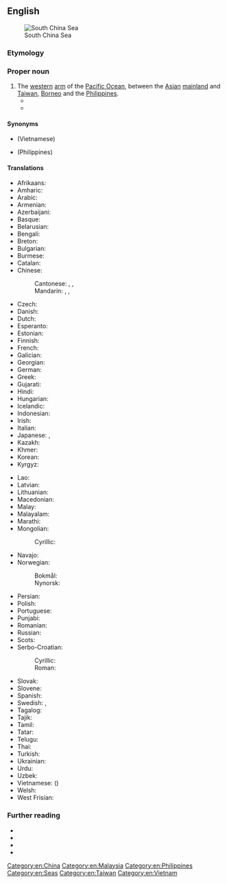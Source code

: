 ==English==
{{wikipedia}}
{{commonscat}}
[[File:Relief Map of South China Sea.png|thumb|South China Sea]]

===Etymology===
{{rfe|en}}

===Proper noun===
{{en-proper noun|head=[[south|South]] [[China]] [[sea|Sea]]}}

# The [[western]] [[arm]] of the [[Pacific Ocean]], between the [[Asian]] [[mainland]] and [[Taiwan]], [[Borneo]] and the [[Philippines]].
#* {{quote-journal
|en
|year=1898
|month=May
|title=The Philippine Islands
|journal=The Locomotive
|url=https://archive.org/details/locomotive19hart/
|volume=XIX
|issue=5
|location=[[Hartford]], Conn.
|publisher=Hartford Steam Boiler Inspection and Insurance Company
|OCLC=42342816
|page=77
|pageurl=https://archive.org/details/locomotive19hart/page/77/
|text=The Philippine Islands are an archipelago southeast of Asia. They extend almost due north and south from Formosa to Borneo, and they separate the '''South China Sea''' from the Pacific Ocean.}}
#* {{quote-book
|en
|year=2015
|last=Cheney
|first=Dick
|authorlink=Dick Cheney
|author2={{w|Liz Cheney}}
|title={{w|Exceptional: Why the World Needs a Powerful America}}
|url=https://archive.org/details/unset0000unse_m7b2/
|publisher={{w|Threshold Editions}}
|ISBN=978-1-5011-1541-7
|OCLC=935894711
|OL=26650505M
|page=222
|pageurl=https://archive.org/details/unset0000unse_m7b2/page/222/
|text=Ignoring international law, the Chinese have claimed sovereignty over most of the '''South China Sea''' and are embarked upon a massive land reclamation and construction program to bolster these claims.}}

====Synonyms====
* {{l|en|East Sea}} (Vietnamese)
* {{l|en|West Philippine Sea}} (Philippines)

====Translations====
{{trans-top|Pacific Ocean, between the Asian mainland and Taiwan, Borneo and the Philippines}}
* Afrikaans: {{t|af|Suid-Chinese See}}
* Amharic: {{t|am|ደቡብ ቻይና ባሕር}}
* Arabic: {{t|ar|بَحْر الصِّين الْجَنُوبِيّ|m}}
* Armenian: {{t|hy|Հարավ-Չինական ծով}}
* Azerbaijani: {{t|az|Cənubi Çin dənizi}}
* Basque: {{t|eu|Hego Txinako itsasoa}}
* Belarusian: {{t|be|Паўднёва-Кіта́йскае мо́ра|n}}
* Bengali: {{t|bn|দক্ষিণ চীন সাগর}}
* Breton: {{t|br|Mor Su Sina}}
* Bulgarian: {{t|bg|Южнокита́йско море́|n}}
* Burmese: {{t|my|တောင်တရုတ်ပင်လယ်}}
* Catalan: {{t|ca|mar de la Xina Meridional|f}}
* Chinese:
*: Cantonese: {{t|yue|南海|tr=naam4 hoi2}}, {{t|yue|南中國海}}, {{t|yue|南中国海|tr=naam4 zung1 gwok3 hoi2}}
*: Mandarin: {{t+|cmn|南海|tr=Nánhǎi|sc=Hani}}, {{t+|cmn|南中國海}}, {{t+|cmn|南中国海|tr=Nán Zhōngguó Hǎi}}
* Czech: {{t|cs|Jihočínské moře|n}}
* Danish: {{t|da|Sydkinesiske Hav|n}}
* Dutch: {{t+|nl|Zuid-Chinese Zee|f}}
* Esperanto: {{t|eo|Sudĉina Maro}}
* Estonian: {{t|et|Lõuna-Hiina meri}}
* Finnish: {{t|fi|Etelä-Kiinanmeri}}
* French: {{t+|fr|mer de Chine méridionale|f}}
* Galician: {{t|gl|mar da China Meridional|m}}
* Georgian: {{t|ka|სამხრეთ ჩინეთის ზღვა}}
* German: {{t+|de|Südchinesisches Meer|n}}
* Greek: {{t|el|Θάλασσα της Νότιας Κίνας|f}}
* Gujarati: {{t|gu|દક્ષિણ ચીન સાગર}}
* Hindi: {{t|hi|दक्षिणी चीन सागर|m}}
* Hungarian: {{t+|hu|Dél-kínai-tenger}}
* Icelandic: {{t|is|Suður-Kínahaf|n}}
* Indonesian: {{t|id|Laut Tiongkok Selatan}}
* Irish: {{t|ga|Muir na Síne Theas|f}}
* Italian: {{t|it|Mar Cinese Meridionale|m}}
* Japanese: {{t|ja|南シナ海|tr=みなみしなかい, Minami Shina-kai}}, {{t|ja|南支那海|tr=みなみしなかい, Minami Shina-kai}}
* Kazakh: {{t|kk|Оңтүстік Қытай теңізі}}
* Khmer: {{t+|km|សមុទ្រចិនខាងត្បូង}}
* Korean: {{t|ko|^남중국해(南中國海)}}
* Kyrgyz: {{t|ky|Түштүк Кытай деңизи}}
{{trans-mid}}
* Lao: {{t+|lo|ທະເລຈີນໃຕ້}}
* Latvian: {{t|lv|Dienvidķīnas jūra|f}}
* Lithuanian: {{t|lt|Pietų Kinijos jūra|f}}
* Macedonian: {{t|mk|Јужнокинеско Море|n}}
* Malay: {{t|ms|Laut China Selatan}}
* Malayalam: {{t|ml|ദക്ഷിണ ചൈനാക്കടൽ}}
* Marathi: {{t|mr|दक्षिण चीन समुद्र}}
* Mongolian:
*: Cyrillic: {{t|mn|Өмнөд Хятадын тэнгис}}
* Navajo: {{t|nv|Tónteel náátsʼósí}}
* Norwegian:
*: Bokmål: {{t|nb|Sørkinahavet|n}}
*: Nynorsk: {{t|nn|Sørkinahavet|n}}
* Persian: {{t|fa|دریای جنوبی چین|tr=daryâ-ye jonubi čin}}
* Polish: {{t+|pl|Morze Południowochińskie|n}}
* Portuguese: {{t|pt|Mar da China Meridional|m}}
* Punjabi: {{t|pa|ਦੱਖਣੀ ਚੀਨ ਸਮੁੰਦਰ}}
* Romanian: {{t|ro|Marea Chinei de Sud|f}}
* Russian: {{t+|ru|Ю́жно-Кита́йское мо́ре|n|}}
* Scots: {{t|sco|Sooth Cheenae Sea}}
* Serbo-Croatian:
*: Cyrillic: {{t|sh|Јужнокинеско море|n}}
*: Roman: {{t|sh|Južnokinesko more|n}}
* Slovak: {{t|sk|Juhočínske more|n}}
* Slovene: {{t|sl|Južnokitajsko morje|n}}
* Spanish: {{t|es|mar de la China Meridional|m}}
* Swedish: {{t|sv|Sydkinesiska sjön|c}}, {{t|sv|Sydkinesiska havet|n}}
* Tagalog: {{t|tl|Timog Dagat Tsina}}
* Tajik: {{t|tg|Баҳри Ҷануби Хитой}}
* Tamil: {{t|ta|தென்சீனக் கடல்}}
* Tatar: {{t|tt|Көньяк Кытай диңгезе}}
* Telugu: {{t|te|దక్షిణ చైనా సముద్రం}}
* Thai: {{t|th|ทะเลจีนใต้}}
* Turkish: {{t+|tr|Güney Çin Denizi}}
* Ukrainian: {{t|uk|Південнокита́йське мо́ре|n}}
* Urdu: {{t|ur|بحیرہ جنوبی چین|f|tr=bahīrā janūbī cīn}}
* Uzbek: {{t|uz|Janubiy Xitoy dengizi}}
* Vietnamese: {{t+|vi|Biển Đông}} ({{t|vi|[[㴜]][[東]]}})
* Welsh: {{t|cy|Môr De Tsieina|m}}
* West Frisian: {{t|fy|Súdsineeske See}}
{{trans-bottom}}

===Further reading===
* {{R:Collins English Dictionary}}
* {{R:OneLook}}
* {{R:Merriam-Webster Online}}
* {{R:TheFreeDictionary}}

[[Category:en:China]]
[[Category:en:Malaysia]]
[[Category:en:Philippines]]
[[Category:en:Seas]]
[[Category:en:Taiwan]]
[[Category:en:Vietnam]]
